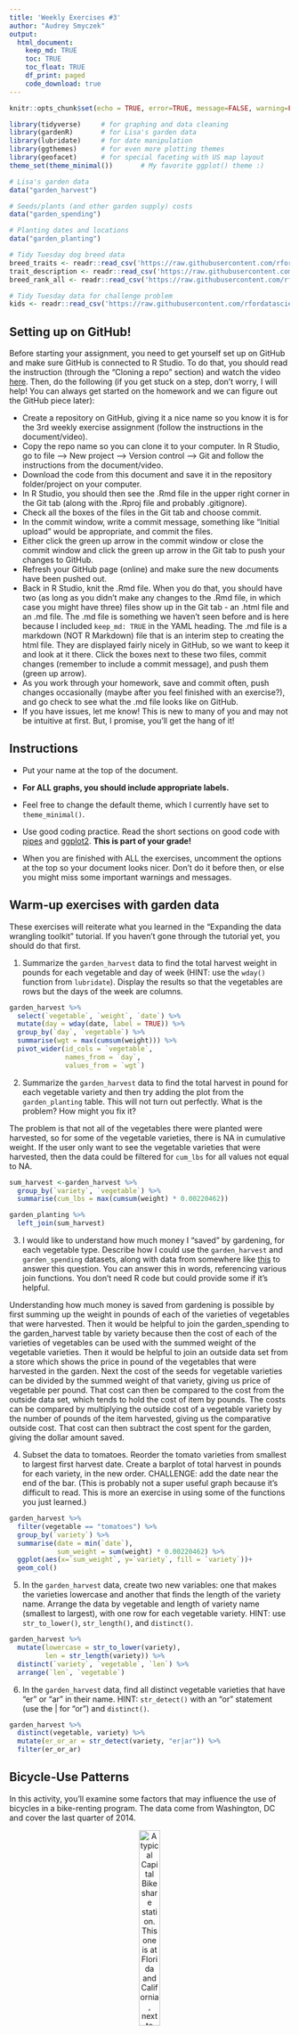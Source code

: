 ```yaml
---
title: 'Weekly Exercises #3'
author: "Audrey Smyczek"
output: 
  html_document:
    keep_md: TRUE
    toc: TRUE
    toc_float: TRUE
    df_print: paged
    code_download: true
---
```



```r
knitr::opts_chunk$set(echo = TRUE, error=TRUE, message=FALSE, warning=FALSE)
```

```r
library(tidyverse)     # for graphing and data cleaning
library(gardenR)       # for Lisa's garden data
library(lubridate)     # for date manipulation
library(ggthemes)      # for even more plotting themes
library(geofacet)      # for special faceting with US map layout
theme_set(theme_minimal())       # My favorite ggplot() theme :)
```

```r
# Lisa's garden data
data("garden_harvest")

# Seeds/plants (and other garden supply) costs
data("garden_spending")

# Planting dates and locations
data("garden_planting")

# Tidy Tuesday dog breed data
breed_traits <- readr::read_csv('https://raw.githubusercontent.com/rfordatascience/tidytuesday/master/data/2022/2022-02-01/breed_traits.csv')
trait_description <- readr::read_csv('https://raw.githubusercontent.com/rfordatascience/tidytuesday/master/data/2022/2022-02-01/trait_description.csv')
breed_rank_all <- readr::read_csv('https://raw.githubusercontent.com/rfordatascience/tidytuesday/master/data/2022/2022-02-01/breed_rank.csv')

# Tidy Tuesday data for challenge problem
kids <- readr::read_csv('https://raw.githubusercontent.com/rfordatascience/tidytuesday/master/data/2020/2020-09-15/kids.csv')
```

## Setting up on GitHub!

Before starting your assignment, you need to get yourself set up on GitHub and make sure GitHub is connected to R Studio. To do that, you should read the instruction (through the "Cloning a repo" section) and watch the video [here](https://github.com/llendway/github_for_collaboration/blob/master/github_for_collaboration.md). Then, do the following (if you get stuck on a step, don't worry, I will help! You can always get started on the homework and we can figure out the GitHub piece later):

* Create a repository on GitHub, giving it a nice name so you know it is for the 3rd weekly exercise assignment (follow the instructions in the document/video).  
* Copy the repo name so you can clone it to your computer. In R Studio, go to file --> New project --> Version control --> Git and follow the instructions from the document/video.  
* Download the code from this document and save it in the repository folder/project on your computer.  
* In R Studio, you should then see the .Rmd file in the upper right corner in the Git tab (along with the .Rproj file and probably .gitignore).  
* Check all the boxes of the files in the Git tab and choose commit.  
* In the commit window, write a commit message, something like "Initial upload" would be appropriate, and commit the files.  
* Either click the green up arrow in the commit window or close the commit window and click the green up arrow in the Git tab to push your changes to GitHub.  
* Refresh your GitHub page (online) and make sure the new documents have been pushed out.  
* Back in R Studio, knit the .Rmd file. When you do that, you should have two (as long as you didn't make any changes to the .Rmd file, in which case you might have three) files show up in the Git tab - an .html file and an .md file. The .md file is something we haven't seen before and is here because I included `keep_md: TRUE` in the YAML heading. The .md file is a markdown (NOT R Markdown) file that is an interim step to creating the html file. They are displayed fairly nicely in GitHub, so we want to keep it and look at it there. Click the boxes next to these two files, commit changes (remember to include a commit message), and push them (green up arrow).  
* As you work through your homework, save and commit often, push changes occasionally (maybe after you feel finished with an exercise?), and go check to see what the .md file looks like on GitHub.  
* If you have issues, let me know! This is new to many of you and may not be intuitive at first. But, I promise, you'll get the hang of it! 


## Instructions

* Put your name at the top of the document. 

* **For ALL graphs, you should include appropriate labels.** 

* Feel free to change the default theme, which I currently have set to `theme_minimal()`. 

* Use good coding practice. Read the short sections on good code with [pipes](https://style.tidyverse.org/pipes.html) and [ggplot2](https://style.tidyverse.org/ggplot2.html). **This is part of your grade!**

* When you are finished with ALL the exercises, uncomment the options at the top so your document looks nicer. Don't do it before then, or else you might miss some important warnings and messages.


## Warm-up exercises with garden data

These exercises will reiterate what you learned in the "Expanding the data wrangling toolkit" tutorial. If you haven't gone through the tutorial yet, you should do that first.

  1. Summarize the `garden_harvest` data to find the total harvest weight in pounds for each vegetable and day of week (HINT: use the `wday()` function from `lubridate`). Display the results so that the vegetables are rows but the days of the week are columns.
  
```r
garden_harvest %>% 
  select(`vegetable`, `weight`, `date`) %>% 
  mutate(day = wday(date, label = TRUE)) %>% 
  group_by(`day`, `vegetable`) %>% 
  summarise(wgt = max(cumsum(weight))) %>% 
  pivot_wider(id_cols = `vegetable`,
              names_from = `day`,
              values_from = `wgt`)
```

  2. Summarize the `garden_harvest` data to find the total harvest in pound for each vegetable variety and then try adding the plot from the `garden_planting` table. This will not turn out perfectly. What is the problem? How might you fix it?

The problem is that not all of the vegetables there were planted were harvested, so for some of the vegetable varieties, there is NA in cumulative weight. If the user only want to see the vegetable varieties that were harvested, then the data could be filtered for `cum_lbs` for all values not equal to NA.

```r
sum_harvest <-garden_harvest %>% 
  group_by(`variety`, `vegetable`) %>% 
  summarise(cum_lbs = max(cumsum(weight) * 0.00220462))

garden_planting %>% 
  left_join(sum_harvest)

```

  3. I would like to understand how much money I "saved" by gardening, for each vegetable type. Describe how I could use the `garden_harvest` and `garden_spending` datasets, along with data from somewhere like [this](https://products.wholefoodsmarket.com/search?sort=relevance&store=10542) to answer this question. You can answer this in words, referencing various join functions. You don't need R code but could provide some if it's helpful.
  
Understanding how much money is saved from gardening is possible by first summing up the weight in pounds of each of the varieties of vegetables that were harvested. Then it would be helpful to join the garden_spending to the garden_harvest table by variety because then the cost of each of the varieties of vegetables can be used with the summed weight of the vegetable varieties. Then it would be helpful to join an outside data set from a store which shows the price in pound of the vegetables that were harvested in the garden. Next the cost of the seeds for vegetable varieties can be divided by the summed weight of that variety, giving us price of vegetable per pound. That cost can then be compared to the cost from the outside data set, which tends to hold the cost of item by pounds. The costs can be compared by multiplying the outside cost of a vegetable variety by the number of pounds of the item harvested, giving us the comparative outside cost. That cost can then subtract the cost spent for the garden, giving the dollar amount saved.

  4. Subset the data to tomatoes. Reorder the tomato varieties from smallest to largest first harvest date. Create a barplot of total harvest in pounds for each variety, in the new order. CHALLENGE: add the date near the end of the bar. (This is probably not a super useful graph because it's difficult to read. This is more an exercise in using some of the functions you just learned.)
  
```r
garden_harvest %>% 
  filter(vegetable == "tomatoes") %>% 
  group_by(`variety`) %>% 
  summarise(date = min(`date`),
            sum_weight = sum(weight) * 0.00220462) %>% 
  ggplot(aes(x=`sum_weight`, y=`variety`, fill = `variety`))+
  geom_col()

```

  5. In the `garden_harvest` data, create two new variables: one that makes the varieties lowercase and another that finds the length of the variety name. Arrange the data by vegetable and length of variety name (smallest to largest), with one row for each vegetable variety. HINT: use `str_to_lower()`, `str_length()`, and `distinct()`.
  
```r
garden_harvest %>% 
  mutate(lowercase = str_to_lower(variety),
         len = str_length(variety)) %>% 
  distinct(`variety`, `vegetable`, `len`) %>% 
  arrange(`len`, `vegetable`)
```

  6. In the `garden_harvest` data, find all distinct vegetable varieties that have "er" or "ar" in their name. HINT: `str_detect()` with an "or" statement (use the | for "or") and `distinct()`.

```r
garden_harvest %>% 
  distinct(vegetable, variety) %>% 
  mutate(er_or_ar = str_detect(variety, "er|ar")) %>% 
  filter(er_or_ar)
```


## Bicycle-Use Patterns

In this activity, you'll examine some factors that may influence the use of bicycles in a bike-renting program.  The data come from Washington, DC and cover the last quarter of 2014.

<center>

![A typical Capital Bikeshare station. This one is at Florida and California, next to Pleasant Pops.](https://www.macalester.edu/~dshuman1/data/112/bike_station.jpg){width="30%"}


![One of the vans used to redistribute bicycles to different stations.](https://www.macalester.edu/~dshuman1/data/112/bike_van.jpg){width="30%"}

</center>

Two data tables are available:

- `Trips` contains records of individual rentals
- `Stations` gives the locations of the bike rental stations

Here is the code to read in the data. We do this a little differently than usual, which is why it is included here rather than at the top of this file. To avoid repeatedly re-reading the files, start the data import chunk with `{r cache = TRUE}` rather than the usual `{r}`.

```r
data_site <- 
  "https://www.macalester.edu/~dshuman1/data/112/2014-Q4-Trips-History-Data.rds" 
Trips <- readRDS(gzcon(url(data_site)))
Stations<-read_csv("http://www.macalester.edu/~dshuman1/data/112/DC-Stations.csv")
```

**NOTE:** The `Trips` data table is a random subset of 10,000 trips from the full quarterly data. Start with this small data table to develop your analysis commands. **When you have this working well, you should access the full data set of more than 600,000 events by removing `-Small` from the name of the `data_site`.**

### Temporal patterns

It's natural to expect that bikes are rented more at some times of day, some days of the week, some months of the year than others. The variable `sdate` gives the time (including the date) that the rental started. Make the following plots and interpret them:

  7. A density plot, which is a smoothed out histogram, of the events versus `sdate`. Use `geom_density()`.
  
```r
Trips %>% 
  ggplot(aes(x = sdate))+
  geom_density()+
  labs(title = "Date vs. Density of Events",
       x = "Date in Days",
       y = "Events")+
  theme(plot.title = element_text(hjust = 0.5))
```
  
  8. A density plot of the events versus time of day.  You can use `mutate()` with `lubridate`'s  `hour()` and `minute()` functions to extract the hour of the day and minute within the hour from `sdate`. Hint: A minute is 1/60 of an hour, so create a variable where 3:30 is 3.5 and 3:45 is 3.75.
  
```r
Trips %>% 
  mutate(timeOfDay = hour(sdate) + (minute(sdate) * (1/60))) %>% 
  ggplot()+
  geom_density(aes(x = timeOfDay))+
  labs(title = "Time Of Day vs. Density of Events",
       x = "Time Of Day in 24 hour",
       y = NULL)+
  theme(plot.title = element_text(hjust = 0.5))
```
  
  9. A bar graph of the events versus day of the week. Put day on the y-axis.
  
```r
Trips %>% 
  mutate(day = wday(sdate, label = TRUE)) %>% 
  ggplot(aes(y=day,
             fill = day))+
  geom_bar()+
  labs(title = "Days of Week vs. Number of Events")+
  theme(plot.title = element_text(hjust = 0.5))
```
  
  10. Facet your graph from exercise 8. by day of the week. Is there a pattern?

There is a pattern, during the typical corporate work week, there is a spike in density of events at the start and end of the work day. On Saturdays and Sundays, there is an increase in the afternoon however the change in density is much more gradual compared to the changes during the work week.

```r
Trips %>% 
  mutate(timeOfDay = hour(sdate) + (minute(sdate) * (1/60)),
         dayOfWeek = wday(sdate, label = TRUE)) %>% 
  ggplot()+
  geom_density(aes(x = timeOfDay))+
  facet_wrap(~dayOfWeek)+
  labs(title = "Day of Week vs. Density of Events",
       x = "Time Of Day in 24 hour",
       y = NULL)+
  theme(plot.title = element_text(hjust = 0.5))
```
  
The variable `client` describes whether the renter is a regular user (level `Registered`) or has not joined the bike-rental organization (`Causal`). The next set of exercises investigate whether these two different categories of users show different rental behavior and how `client` interacts with the patterns you found in the previous exercises. 

  11. Change the graph from exercise 10 to set the `fill` aesthetic for `geom_density()` to the `client` variable. You should also set `alpha = .5` for transparency and `color=NA` to suppress the outline of the density function.

```r
Trips %>% 
  mutate(timeOfDay = hour(sdate) + (minute(sdate) * (1/60)),
         dayOfWeek = wday(sdate, label = TRUE)) %>% 
  ggplot()+
  geom_density(aes(x = timeOfDay, fill = client), alpha = .5, color = NA)+
  facet_wrap(~dayOfWeek)+
  labs(title = "Day of Week vs. Density of Events",
       x = "Time Of Day in 24 hour",
       y = NULL)+
  theme(plot.title = element_text(hjust = 0.5))
```

  12. Change the previous graph by adding the argument `position = position_stack()` to `geom_density()`. In your opinion, is this better or worse in terms of telling a story? What are the advantages/disadvantages of each?
  
I think this graph is better in terms of telling a story. The only real difference between the graph is 11 and this graph is the markings on the y-axis. This graph has different y-axis labels which are scaled differently so while these graphs might not be direct interpretations of the data, they are able to interpreted with more ease. While these graphs are easier to interpret, they are less helpful if looking from the data set to the graphs, that would be confusing and not translate easily.

```r
Trips %>% 
  mutate(timeOfDay = hour(sdate) + (minute(sdate) * (1/60)),
         dayOfWeek = wday(sdate, label = TRUE)) %>% 
  ggplot()+
  geom_density(aes(x = timeOfDay, 
                   fill = client), 
               alpha = .5, 
               color = NA,
               position = position_stack())+
  facet_wrap(~dayOfWeek)+
  labs(title = "Day of Week vs. Density of Events",
       x = "Time Of Day in 24 hour",
       y = NULL)+
  theme(plot.title = element_text(hjust = 0.5))
```
  
  13. In this graph, go back to using the regular density plot (without `position = position_stack()`). Add a new variable to the dataset called `weekend` which will be "weekend" if the day is Saturday or Sunday and  "weekday" otherwise (HINT: use the `ifelse()` function and the `wday()` function from `lubridate`). Then, update the graph from the previous problem by faceting on the new `weekend` variable. 
  
```r
Trips %>% 
  mutate(timeOfDay = hour(sdate) + (minute(sdate) * (1/60)),
         dayOfWeek = wday(sdate, label = TRUE),
         weekend = ifelse(wday(sdate) == 1 | wday(sdate) == 7, "weekend", "weekday")) %>% 
  ggplot()+
  geom_density(aes(x = timeOfDay, fill = client), alpha = .5, color = NA)+
  facet_wrap(~weekend)+
  labs(title = NULL,
       x = "Time Of Day in 24 hour",
       y = NULL)
```
  
  14. Change the graph from the previous problem to facet on `client` and fill with `weekday`. What information does this graph tell you that the previous didn't? Is one graph better than the other?
  
This graph doesn't tell us any information that the previous graph didn't however it is formatted differently which allows the reader to compare the information differently. I don't believe that one graph is better than another, it really depends on the information and comparisons that the reader is hoping to make. If the reader wants to compare casual and registered users this graph is more helpful however if the reader wants to compare weekday and weekend rides, the previous graph is better.
  
```r
Trips %>% 
  mutate(timeOfDay = hour(sdate) + (minute(sdate) * (1/60)),
         dayOfWeek = wday(sdate, label = TRUE),
         weekend = ifelse(wday(sdate) == 1 | wday(sdate) == 7, "weekend", "weekday")) %>% 
  ggplot()+
  geom_density(aes(x = timeOfDay, fill = weekend), alpha = .5, color = NA)+
  facet_wrap(~client)+
  labs(title = NULL,
       x = "Time Of Day in 24 hour",
       y = NULL)
```
  
### Spatial patterns

  15. Use the latitude and longitude variables in `Stations` to make a visualization of the total number of departures from each station in the `Trips` data. Use either color or size to show the variation in number of departures. We will improve this plot next week when we learn about maps!
  
```r
Small_Trips <- Trips %>% 
  group_by(`sstation`) %>% 
  summarise(num_departures = n()) %>% 
  ungroup()

Small_Trips %>% 
  left_join(Stations,
            by = c("sstation"="name")) %>% 
  select(`sstation`, `lat`, `long`, `num_departures`) %>% 
  ggplot()+
  geom_point(mapping = aes(x = `lat`, 
                           y = `long`,
                           color = `num_departures`))+
    labs(title = "Map of Stations based on Longitude and Latitude Positioning",
       x = "Longitude",
       y = "Latitude")+
  theme(plot.title = element_text(hjust = 0.5))
```
  
  16. Only 14.4% of the trips in our data are carried out by casual users. Create a plot that shows which area(s) have stations with a much higher percentage of departures by casual users. What patterns do you notice? (Again, we'll improve this next week when we learn about maps).
  

```r
Trips %>% 
  group_by(`sstation`) %>% 
  summarise()
```
  

## Dogs!

In this section, we'll use the data from 2022-02-01 Tidy Tuesday. If you didn't use that data or need a little refresher on it, see the [website](https://github.com/rfordatascience/tidytuesday/blob/master/data/2022/2022-02-01/readme.md).

  17. The final product of this exercise will be a graph that has breed on the y-axis and the sum of the numeric ratings in the `breed_traits` dataset on the x-axis, with a dot for each rating. First, create a new dataset called `breed_traits_total` that has two variables -- `Breed` and `total_rating`. The `total_rating` variable is the sum of the numeric ratings in the `breed_traits` dataset (we'll use this dataset again in the next problem). Then, create the graph just described. Omit Breeds with a `total_rating` of 0 and order the Breeds from highest to lowest ranked. You may want to adjust the `fig.height` and `fig.width` arguments inside the code chunk options (eg. `{r, fig.height=8, fig.width=4}`) so you can see things more clearly - check this after you knit the file to assure it looks like what you expected.

```r
breed_traits_total <- breed_traits %>% 
  mutate(total_rating = (`Affectionate With Family`  + `Good With Young Children` + `Good With Other Dogs` + `Shedding Level` + `Coat Grooming Frequency` + `Drooling Level`+ `Openness To Strangers`+ `Playfulness Level` + `Watchdog/Protective Nature` + `Adaptability Level` + `Trainability Level` + `Mental Stimulation Needs` + `Energy Level` + `Barking Level`)/14) %>% 
  select(`Breed`, `total_rating`) %>% 
  filter(`total_rating` != 0)

breed_traits_total %>%
  ggplot()+
  geom_point(mapping = aes(x = `total_rating`, 
                           y = fct_reorder(`Breed`, `total_rating`, max)),
             color = "red")+
  labs(title = "Total Ranking of Dog Traits vs. Breeds",
       x = "Total Ranking",
       y = NULL)+
  theme(plot.title = element_text(hjust = 0.5))
```

  18. The final product of this exercise will be a graph with the top-20 dogs in total ratings (from previous problem) on the y-axis, year on the x-axis, and points colored by each breed's ranking for that year (from the `breed_rank_all` dataset). The points within each breed will be connected by a line, and the breeds should be arranged from the highest median rank to lowest median rank ("highest" is actually the smallest number, eg. 1 = best). After you're finished, think of AT LEAST one thing you could you do to make this graph better. HINTS: 1. Start with the `breed_rank_all` dataset and pivot it so year is a variable. 2. Use the `separate()` function to get year alone, and there's an extra argument in that function that can make it numeric. 3. For both datasets used, you'll need to `str_squish()` Breed before joining. 
  
I added a graph title and changed the axis-labels to make the graph more understandable.

```r
breed_rank_all %>% 
  left_join(breed_traits_total) %>% 
  arrange(desc(`total_rating`)) %>% 
  slice(1:20) %>% 
  pivot_longer(cols= starts_with("20"),
               names_to = "year",
               values_to = "ranking") %>% 
  separate(year,
           c("year"),
           convert = TRUE) %>% 
  group_by(`Breed`) %>% 
  mutate(median_rank = median(`ranking`, na.rm = TRUE)) %>% 
  select(`Breed`, `total_rating`, `year`, `ranking`, `median_rank`) %>% 
  arrange(`median_rank`) %>% 
  ggplot()+
  geom_point(aes(x=`year`, y=fct_reorder(`Breed`, `median_rank`, .desc=TRUE), color=`ranking`))+
  geom_line(mapping = aes(x=`year`, y=`Breed`))+
  labs(title = "Rank by Year vs. Dog Breed",
       x = "Year",
       y = "Dog Breed, ordered by Median Rank from High to Low")+
  theme(plot.title = element_text(hjust = 0.5))
```
  
  19. Create your own! Requirements: use a `join` or `pivot` function (or both, if you'd like), a `str_XXX()` function, and a `fct_XXX()` function to create a graph using any of the dog datasets. One suggestion is to try to improve the graph you created for the Tidy Tuesday assignment. If you want an extra challenge, find a way to use the dog images in the `breed_rank_all` file - check out the `ggimage` library and [this resource](https://wilkelab.org/ggtext/) for putting images as labels.

  
```r
breed_rank_all %>% 
  left_join(`breed_traits_total`) %>% 
  mutate(breed_len = str_length(`Breed`)) %>% 
  arrange(`breed_len`) %>% 
  slice(1:50) %>% 
  ggplot()+
    geom_point(mapping = aes(x=`total_rating`,
                             y=fct_reorder(`Breed`, 
                                           `breed_len`)),
               color = "blue")+
  labs(x="Average Rating of Dog Breeds",
       y = "Breed Names",
       title="Average Rating vs. Dog Breeds")+
  theme(plot.title = element_text(hjust = 0.5))
```
  
## GitHub link

  20. Below, provide a link to your GitHub page with this set of Weekly Exercises. Specifically, if the name of the file is 03_exercises.Rmd, provide a link to the 03_exercises.md file, which is the one that will be most readable on GitHub.
  
https://github.com/Audrey-Smyczek/smyczek_exercises_repo/blob/59631e0887819920a9c84dfbd31a182fb35c96f9/03_exercises.md

https://github.com/Audrey-Smyczek/smyczek_exercises_repo/blob/59631e0887819920a9c84dfbd31a182fb35c96f9/03_exercises.Rmd


## Challenge problem! 

This problem uses the data from the Tidy Tuesday competition this week, `kids`. If you need to refresh your memory on the data, read about it [here](https://github.com/rfordatascience/tidytuesday/blob/master/data/2020/2020-09-15/readme.md). 

  21. In this exercise, you are going to try to replicate the graph below, created by Georgios Karamanis. I'm sure you can find the exact code on GitHub somewhere, but **DON'T DO THAT!** You will only be graded for putting an effort into this problem. So, give it a try and see how far you can get without doing too much googling. HINT: use `facet_geo()`. The graphic won't load below since it came from a location on my computer. So, you'll have to reference the original html on the moodle page to see it.

